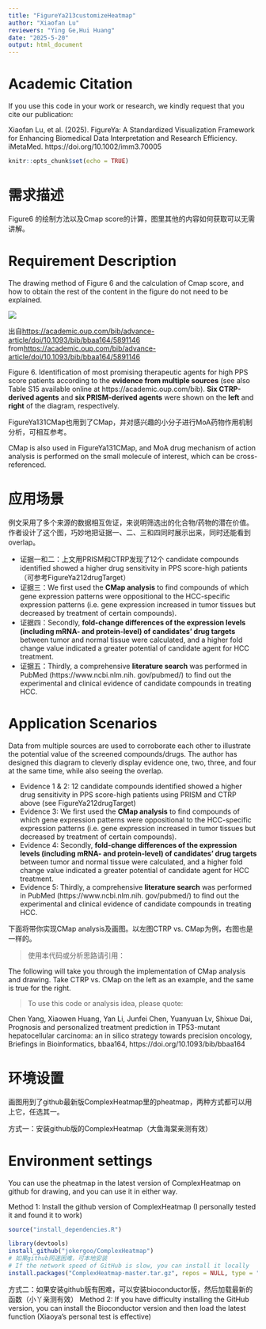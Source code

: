 ```yaml
---
title: "FigureYa213customizeHeatmap"
author: "Xiaofan Lu"
reviewers: "Ying Ge,Hui Huang"
date: "2025-5-20"
output: html_document
---
```

# Academic Citation
If you use this code in your work or research, we kindly request that you cite our publication:

Xiaofan Lu, et al. (2025). FigureYa: A Standardized Visualization Framework for Enhancing Biomedical Data Interpretation and Research Efficiency. iMetaMed. https://doi.org/10.1002/imm3.70005


```r
knitr::opts_chunk$set(echo = TRUE)
```

# 需求描述

Figure6 的绘制方法以及Cmap score的计算，图里其他的内容如何获取可以无需讲解。

# Requirement Description

The drawing method of Figure 6 and the calculation of Cmap score, and how to obtain the rest of the content in the figure do not need to be explained.

![](example.png)

出自<https://academic.oup.com/bib/advance-article/doi/10.1093/bib/bbaa164/5891146>
from<https://academic.oup.com/bib/advance-article/doi/10.1093/bib/bbaa164/5891146>

Figure 6. Identification of most promising therapeutic agents for high PPS score patients according to the **evidence from multiple sources** (see also Table S15 available online at https://academic.oup.com/bib). **Six CTRP-derived agents** and **six PRISM-derived agents** were shown on the **left** and **right** of the diagram, respectively.

FigureYa131CMap也用到了CMap，并对感兴趣的小分子进行MoA药物作用机制分析，可相互参考。

CMap is also used in FigureYa131CMap, and MoA drug mechanism of action analysis is performed on the small molecule of interest, which can be cross-referenced.

# 应用场景

例文采用了多个来源的数据相互佐证，来说明筛选出的化合物/药物的潜在价值。作者设计了这个图，巧妙地把证据一、二、三和四同时展示出来，同时还能看到overlap。

- 证据一和二：上文用PRISM和CTRP发现了12个 candidate compounds identified showed a higher drug sensitivity in PPS score-high patients（可参考FigureYa212drugTarget）
- 证据三：We first used the **CMap analysis** to find compounds of which gene expression patterns were oppositional to the HCC-specific expression patterns (i.e. gene expression increased in tumor tissues but decreased by treatment of certain compounds).
- 证据四：Secondly, **fold-change differences of the expression levels (including mRNA- and protein-level) of candidates’ drug targets** between tumor and normal tissue were calculated, and a higher fold change value indicated a greater potential of candidate agent for HCC treatment.
- 证据五：Thirdly, a comprehensive **literature search** was performed in PubMed (https://www.ncbi.nlm.nih. gov/pubmed/) to find out the experimental and clinical evidence of candidate compounds in treating HCC.

# Application Scenarios

Data from multiple sources are used to corroborate each other to illustrate the potential value of the screened compounds/drugs. The author has designed this diagram to cleverly display evidence one, two, three, and four at the same time, while also seeing the overlap.

- Evidence 1 & 2: 12 candidate compounds identified showed a higher drug sensitivity in PPS score-high patients using PRISM and CTRP above (see FigureYa212drugTarget)
- Evidence 3: We first used the **CMap analysis** to find compounds of which gene expression patterns were oppositional to the HCC-specific expression patterns (i.e. gene expression increased in tumor tissues but decreased by treatment of certain compounds).
- Evidence 4: Secondly, **fold-change differences of the expression levels (including mRNA- and protein-level) of candidates' drug targets** between tumor and normal tissue were calculated, and a higher fold change value indicated a greater potential of candidate agent for HCC treatment.
- Evidence 5: Thirdly, a comprehensive **literature search** was performed in PubMed (https://www.ncbi.nlm.nih. gov/pubmed/) to find out the experimental and clinical evidence of candidate compounds in treating HCC.

下面将带你实现CMap analysis及画图。以左图CTRP vs. CMap为例，右图也是一样的。

> 使用本代码或分析思路请引用：

The following will take you through the implementation of CMap analysis and drawing. Take CTRP vs. CMap on the left as an example, and the same is true for the right.

> To use this code or analysis idea, please quote:

Chen Yang, Xiaowen Huang, Yan Li, Junfei Chen, Yuanyuan Lv, Shixue Dai, Prognosis and personalized treatment prediction in TP53-mutant hepatocellular carcinoma: an in silico strategy towards precision oncology, Briefings in Bioinformatics, bbaa164, https://doi.org/10.1093/bib/bbaa164

# 环境设置

画图用到了github最新版ComplexHeatmap里的pheatmap，两种方式都可以用上它，任选其一。

方式一：安装github版的ComplexHeatmap（大鱼海棠亲测有效）

# Environment settings

You can use the pheatmap in the latest version of ComplexHeatmap on github for drawing, and you can use it in either way.

Method 1: Install the github version of ComplexHeatmap (I personally tested it and found it to work)

```r
source("install_dependencies.R")
```

```r
library(devtools)
install_github("jokergoo/ComplexHeatmap")
# 如果github网速困难，可本地安装
# If the network speed of GitHub is slow, you can install it locally
install.packages("ComplexHeatmap-master.tar.gz", repos = NULL, type = "source")
```

方式二：如果安装github版有困难，可以安装bioconductor版，然后加载最新的函数（小丫亲测有效）
Method 2: If you have difficulty installing the GitHub version, you can install the Bioconductor version and then load the latest function (Xiaoya's personal test is effective)
